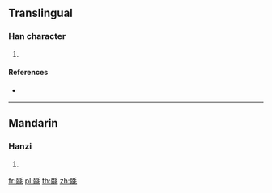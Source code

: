 ==Translingual==

===Han character===
{{Han char|rn=82|rad=毛|as=08|sn=12|four=12414|canj=EEEEU}}

# {{defn|Han|sort=毛08}}

====References====
* {{Han ref|kx=0594.170|dkj=16870|dj=0986.160|hdz=32001.080|uh=6BF2|ud=27634|bh=D9E4|bd=55780}}

----

==Mandarin==

===Hanzi===
{{cmn-hanzi|pin=[[duó]] ([[duo2]])|wg=to<sup>2</sup>}}

# {{defn|lang=cmn|sort=毛08}}

[[fr:毲]]
[[pl:毲]]
[[th:毲]]
[[zh:毲]]